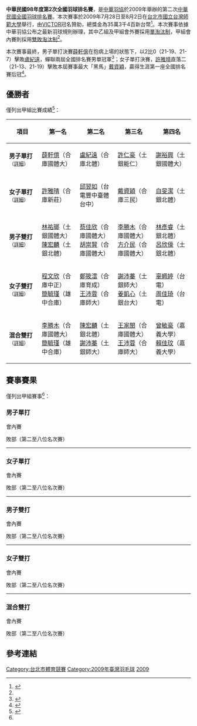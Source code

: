 {{noteTA|G1=Badminton}}
{{infobox badminton event
|name           = 中華民國98年度第2次全國羽球排名賽
|image          = 
|size           = 200px
|caption        = 
|dates          = 2009年7月28日－8月2日
|number_edition = 
|level          = 
|prize_money    = NT$ 353,400
|location       = {{ROC}}[[台北市|台北市]]
|venue          = [[國立台灣師範大學|國立台灣師範大學]]
|previous       = 中華民國98年度第1次全國羽球排名賽
|next           = 中華民國99年度第1次全國羽球排名賽
}}
'''中華民國98年度第2次全國羽球排名賽'''，是[[中華羽協|中華羽協]]於2009年舉辦的第二次[[中華民國全國羽球排名賽|中華民國全國羽球排名賽]]。本次賽事於2009年7月28日至8月2日在[[台北市|台北市]][[國立台灣師範大學|國立台灣師範大學]]舉行，由[[勝利體育|VICTOR]]冠名贊助，總獎金為35萬3千4百新台幣<ref name="regulation">{{Cite web|url=http://www.feu.edu.tw/adms/pec/98%E5%B9%B4%E7%AC%AC2%E6%AC%A1%E5%85%A8%E5%9C%8B%E7%BE%BD%E7%90%83%E6%8E%92%E5%90%8D%E8%B3%BD%E5%85%AC%E6%96%87.pdf|title=中華民國九十八年第二次全國羽球排名賽競賽規程|author=|date=2009-06-18|publisher=遠東科技大學|accessdate=2016-09-05|archive-date=2018-09-30|archive-url=https://web.archive.org/web/20180930000801/http://www.feu.edu.tw/adms/pec/98%E5%B9%B4%E7%AC%AC2%E6%AC%A1%E5%85%A8%E5%9C%8B%E7%BE%BD%E7%90%83%E6%8E%92%E5%90%8D%E8%B3%BD%E5%85%AC%E6%96%87.pdf|dead-url=no}}{{zh-tw}}</ref>。本次賽事依據中華羽協公布之最新羽球規則辦理，其中乙組及甲組會外賽採用[[單淘汰制|單淘汰制]]，甲組會內賽則採用[[雙敗淘汰制|雙敗淘汰制]]<ref name="regulation"/>。

本次賽事最終，男子單打決賽[[薛軒億|薛軒億]]在抱病上場的狀態下，以2比0（21-19、21-7）擊敗[[盧紀遠|盧紀遠]]，蟬聯兩屆全國排名賽男單冠軍<ref>{{cite news|author=陳志彥|url=http://www.tsna.com.tw/index.php?q=node/5154|title=〈羽球排名賽〉抱病摘下2連霸　薛軒億「感謝主」|publisher=TSNA|date=2009-08-02|accessdate=2016-09-05|archive-date=2018-10-01|archive-url=https://web.archive.org/web/20181001211450/http://www.tsna.com.tw/index.php?q=node%2F5154|dead-url=no}}{{zh-tw}}</ref>；女子單打決賽，[[許雅晴|許雅晴]]直落二（21-13、21-19）擊敗本屆賽事最大「黑馬」[[戴資穎|戴資穎]]，贏得生涯第一座全國排名賽后冠<ref>{{cite news|author=龍柏安|url=http://sports.ltn.com.tw/news/paper/324249|title=＜全國羽球排名賽＞薛軒億 許雅晴新科王后|publisher=自由體育|date=2009-08-03|accessdate=2016-09-05|archive-date=2018-09-29|archive-url=https://web.archive.org/web/20180929113618/http://sports.ltn.com.tw/news/paper/324249|dead-url=no}}{{zh-tw}}</ref>。

== 優勝者 ==
僅列出甲組比賽成績<ref name="results">{{Cite web|url=http://www.ctb.org.tw/product/40/VICTOR98%E5%B9%B4%E7%AC%AC%E4%BA%8C%E6%AC%A1%E5%85%A8%E5%9C%8B%E7%BE%BD%E7%90%83%E6%8E%92%E5%90%8D%E8%B3%BD%E7%B8%BD%E6%88%90%E7%B8%BE.xls|title=VICTOR98年第二次全國羽球排名賽總成績|date=|publisher=中華民國羽球協會|accessdate=2016-09-05|archive-date=2015-05-14|archive-url=https://web.archive.org/web/20150514084421/http://www.ctb.org.tw/product/40/VICTOR98%E5%B9%B4%E7%AC%AC%E4%BA%8C%E6%AC%A1%E5%85%A8%E5%9C%8B%E7%BE%BD%E7%90%83%E6%8E%92%E5%90%8D%E8%B3%BD%E7%B8%BD%E6%88%90%E7%B8%BE.xls|dead-url=no}}{{zh-tw}}</ref>：
{| class=wikitable style="font-size:small"
!width="150"|項目
!width="180"|第一名
!width="180"|第二名
!width="180"|第三名
!width="180"|第四名
|-
| '''男子單打'''<small>（[[#男子單打|詳細]]）</small>
| [[薛軒億|薛軒億]]（合庫國體大）
| [[盧紀遠|盧紀遠]]（合庫北體）
| [[許仁豪|許仁豪]]（土銀能仁）
| [[謝裕興|謝裕興]]（土銀國體大）
|-
| '''女子單打'''<small>（[[#女子單打|詳細]]）</small>
| [[許雅晴|許雅晴]]（合庫新莊）
| [[邱翌如|邱翌如]]（台電豐中臺體台中）
| [[戴資穎|戴資穎]]（合庫三民）
| [[白旻潔|白旻潔]]（土銀北體）
|-
| '''男子雙打'''<small>（[[#男子雙打|詳細]]）</small>
| [[林祐瑯|林祐瑯]]（土銀國體大）<br>[[陳宏麟|陳宏麟]]（土銀北體）
| [[蔡佳欣|蔡佳欣]]（合庫國體大）<br>[[胡崇賢|胡崇賢]]（合庫國體大）
| [[李勝木|李勝木]]（合庫國體大）<br>[[方介民|方介民]]（合庫國體大）
| [[林彥睿|林彥睿]]（土銀北體）<br>[[呂欣儫|呂欣儫]]（土銀北體）
|-
| '''女子雙打'''<small>（[[#女子雙打|詳細]]）</small>
| [[程文欣|程文欣]]（合庫中正）<br>[[簡毓瑾|簡毓瑾]]（雄中合庫）
| [[鄭筱澐|鄭筱澐]]（合庫育成）<br>[[王沛蓉|王沛蓉]]（合庫師大）
| [[謝沛蓁|謝沛蓁]]（土銀師大）<br>[[姜凱心|姜凱心]]（土銀台大）
| [[辜姵婷|辜姵婷]]（台電）<br>[[周佳琦|周佳琦]]（台電）
|-
| '''混合雙打'''<small>（[[#混合雙打|詳細]]）</small>
| [[李勝木|李勝木]]（合庫國體大）<br>[[簡毓瑾|簡毓瑾]]（雄中合庫）
| [[陳宏麟|陳宏麟]]（土銀北體）<br>[[謝沛蓁|謝沛蓁]]（土銀師大）
| [[王家閔|王家閔]]（合庫國體大）<br>[[王沛蓉|王沛蓉]]（合庫師大）
| [[曾敏豪|曾敏豪]]（嘉義大學）<br>[[賴佳玟|賴佳玟]]（嘉義大學）
|}

== 賽事賽果 ==
僅列出甲組賽事<ref name="results"/>：
=== 男子單打 ===
;會內賽
{{4TeamBracket-Tennis3-v2
| RD1=準決賽
| RD2=決賽（第一位名次賽）
| team-width=170
| score-width=20

| RD1-seed1=1
| RD1-team1='''[[薛軒億|薛軒億]]''' (合庫國體大)
| RD1-score1-1='''21
| RD1-score1-2='''21
| RD1-score1-3=
| RD1-seed2=Q4
| RD1-team2=[[朱漢晝|朱漢晝]] (合庫國體大)
| RD1-score2-1=12
| RD1-score2-2=10
| RD1-score2-3=

| RD1-seed3=Q5
| RD1-team3='''[[盧紀遠|盧紀遠]]''' (合庫北體)
| RD1-score3-1='''25
| RD1-score3-2=15
| RD1-score3-3='''21
| RD1-seed4=2
| RD1-team4=[[周天成|周天成]] (合庫國體大)
| RD1-score4-1=23
| RD1-score4-2='''21
| RD1-score4-3=19

| RD2-seed1=1
| RD2-team1='''[[薛軒億|薛軒億]]''' (合庫國體大)
| RD2-score1-1='''21
| RD2-score1-2='''21
| RD2-score1-3=
| RD2-seed2=Q5
| RD2-team2=[[盧紀遠|盧紀遠]] (合庫北體)
| RD2-score2-1=19
| RD2-score2-2=7
| RD2-score2-3=
}}

;敗部（第二至八位名次賽）
{{4TeamBracket-Tennis3-v2
| RD1=第四位名次賽
| RD2=第二、三位名次賽
| team-width=170
| score-width=20

| RD1-seed1=
| RD1-team1=[[謝裕興|謝裕興]] (土銀國體大)
| RD1-score1-1=16
| RD1-score1-2='''21
| RD1-score1-3=17
| RD1-seed2=
| RD1-team2='''[[許仁豪|許仁豪]]''' (土銀能仁)
| RD1-score2-1='''21
| RD1-score2-2=18
| RD1-score2-3='''21

| RD1-seed3=
| RD1-team3='''[[盧紀遠|盧紀遠]]''' (合庫北體)
| RD1-score3-1=
| RD1-score3-2=
| RD1-score3-3=
| RD1-seed4=
| RD1-team4=決賽敗方直接晉級
| RD1-score4-1=
| RD1-score4-2=
| RD1-score4-3=

| RD2-seed1=
| RD2-team1=[[許仁豪|許仁豪]] (土銀能仁)
| RD2-score1-1=15
| RD2-score1-2=18
| RD2-score1-3=
| RD2-seed2=
| RD2-team2='''[[盧紀遠|盧紀遠]]''' (合庫北體)
| RD2-score2-1='''21
| RD2-score2-2='''21
| RD2-score2-3=
}}

{{2TeamBracket-Compact-Tennis3
| RD1=第五、六位名次賽
| team-width=170
| score-width=20

| RD1-seed01=
| RD1-team01=[[朱漢晝|朱漢晝]] (合庫國體大)
| RD1-score01-1=19
| RD1-score01-2=13
| RD1-score01-3=
| RD1-seed02=
| RD1-team02=[[周天成|周天成]] (合庫國體大)
| RD1-score02-1='''21
| RD1-score02-2='''21
| RD1-score02-3=
}}

{{2TeamBracket-Compact-Tennis3
| RD1=第七、八位名次賽
| team-width=170
| score-width=20

| RD1-seed01=
| RD1-team01=[[劉治倫|劉治倫]] (合庫國體大)
| RD1-score01-1=9
| RD1-score01-2=19
| RD1-score01-3=
| RD1-seed02=
| RD1-team02='''[[徐紹文|徐紹文]]''' (土銀北體)
| RD1-score02-1='''21
| RD1-score02-2='''21
| RD1-score02-3=
}}
----

=== 女子單打 ===
;會內賽
{{4TeamBracket-Tennis3-v2
| RD1=準決賽
| RD2=決賽（第一位名次賽）
| team-width=170
| score-width=20

| RD1-seed1=1
| RD1-team1=[[江佩欣|江佩欣]] (土銀北體)
| RD1-score1-1=17
| RD1-score1-2=24
| RD1-score1-3=
| RD1-seed2=Q5
| RD1-team2='''[[許雅晴|許雅晴]]''' (合庫新莊)
| RD1-score2-1='''21
| RD1-score2-2='''26
| RD1-score2-3=

| RD1-seed3=Q6
| RD1-team3='''[[戴資穎|戴資穎]]''' (合庫三民)
| RD1-score3-1=21
| RD1-score3-2='''21
| RD1-score3-3='''21
| RD1-seed4=2
| RD1-team4=[[白旻潔|白旻潔]] (土銀北體)
| RD1-score4-1='''23
| RD1-score4-2=13
| RD1-score4-3=13

| RD2-seed1=Q5
| RD2-team1='''[[許雅晴|許雅晴]]''' (合庫新莊)
| RD2-score1-1='''21
| RD2-score1-2='''21
| RD2-score1-3=
| RD2-seed2=Q6
| RD2-team2=[[戴資穎|戴資穎]] (合庫三民)
| RD2-score2-1=13
| RD2-score2-2=19
| RD2-score2-3=
}}

;敗部（第二至八位名次賽）
{{4TeamBracket-Tennis3-v2
| RD1=第四位名次賽
| RD2=第二、三位名次賽
| team-width=170
| score-width=20

| RD1-seed1=
| RD1-team1='''[[邱翌如|邱翌如]]''' (台電豐中臺體台中)
| RD1-score1-1=16
| RD1-score1-2='''22
| RD1-score1-3='''24
| RD1-seed2=
| RD1-team2=[[白旻潔|白旻潔]] (土銀北體)
| RD1-score2-1='''21
| RD1-score2-2=20
| RD1-score2-3=22

| RD1-seed3=
| RD1-team3='''[[戴資穎|戴資穎]]''' (合庫三民)
| RD1-score3-1=
| RD1-score3-2=
| RD1-score3-3=
| RD1-seed4=
| RD1-team4=決賽敗方直接晉級
| RD1-score4-1=
| RD1-score4-2=
| RD1-score4-3=

| RD2-seed1=
| RD2-team1='''[[邱翌如|邱翌如]]''' (台電豐中臺體台中)
| RD2-score1-1='''21
| RD2-score1-2=12
| RD2-score1-3='''21
| RD2-seed2=
| RD2-team2=[[戴資穎|戴資穎]] (合庫三民)
| RD2-score2-1=19
| RD2-score2-2='''21
| RD2-score2-3=17
}}

{{2TeamBracket-Compact-Tennis3
| RD1=第五、六位名次賽
| team-width=170
| score-width=20

| RD1-seed01=
| RD1-team01=[[江佩欣|江佩欣]] (土銀北體)
| RD1-score01-1=16
| RD1-score01-2=21
| RD1-score01-3=
| RD1-seed02=
| RD1-team02='''[[張嘉玲|張嘉玲]]''' (台電成大)
| RD1-score02-1='''21
| RD1-score02-2='''23
| RD1-score02-3=
}}

{{2TeamBracket-Compact-Tennis3
| RD1=第七、八位名次賽
| team-width=170
| score-width=20

| RD1-seed01=
| RD1-team01=[[鄭韶婕|鄭韶婕]] (合庫師大)
| RD1-score01-1='''21
| RD1-score01-2=11
| RD1-score01-3=16
| RD1-seed02=
| RD1-team02='''[[劉怡均|劉怡均]]''' (台電松高)
| RD1-score02-1=17
| RD1-score02-2='''21
| RD1-score02-3='''21
}}
----

=== 男子雙打 ===
;會內賽
{{4TeamBracket-Tennis3-v2
| RD1=準決賽
| RD2=決賽（第一位名次賽）
| team-width=170
| score-width=20

| RD1-seed1=1
| RD1-team1='''[[林祐瑯|林祐瑯]]''' (土銀國體大)<br> '''[[陳宏麟|陳宏麟]]''' (土銀北體)
| RD1-score1-1='''21
| RD1-score1-2='''21
| RD1-score1-3=
| RD1-seed2=Q5
| RD1-team2=[[陳中仁|陳中仁]] (土銀景文)<br> [[黃博翊|黃博翊]] (土銀景文)
| RD1-score2-1=14
| RD1-score2-2=11
| RD1-score2-3=

| RD1-seed3=3
| RD1-team3='''[[蔡佳欣|蔡佳欣]]''' (合庫國體大)<br> '''[[胡崇賢|胡崇賢]]''' (合庫國體大)
| RD1-score3-1=16
| RD1-score3-2='''21
| RD1-score3-3='''21
| RD1-seed4=Q11
| RD1-team4=[[吳俊緯|吳俊緯]] (亞柏)<br> [[廖敏竣|廖敏竣]] (亞柏)
| RD1-score4-1='''21
| RD1-score4-2=12
| RD1-score4-3=12

| RD2-seed1=1
| RD2-team1='''[[林祐瑯|林祐瑯]]''' (土銀國體大)<br> '''[[陳宏麟|陳宏麟]]''' (土銀北體)
| RD2-score1-1='''21
| RD2-score1-2='''21
| RD2-score1-3=
| RD2-seed2=3
| RD2-team2=[[蔡佳欣|蔡佳欣]] (合庫國體大)<br> [[胡崇賢|胡崇賢]] (合庫國體大)
| RD2-score2-1=9
| RD2-score2-2=17
| RD2-score2-3=
}}

;敗部（第二至八位名次賽）
{{4TeamBracket-Tennis3-v2
| RD1=第四位名次賽
| RD2=第二、三位名次賽
| team-width=170
| score-width=20

| RD1-seed1=
| RD1-team1=[[林彥睿|林彥睿]] (土銀北體)<br> [[呂欣儫|呂欣儫]] (土銀北體)
| RD1-score1-1=13
| RD1-score1-2=17
| RD1-score1-3=
| RD1-seed2=
| RD1-team2='''[[李勝木|李勝木]]''' (合庫國體大)<br> '''[[方介民|方介民]]''' (合庫國體大)
| RD1-score2-1='''21
| RD1-score2-2='''21
| RD1-score2-3=

| RD1-seed3=
| RD1-team3='''[[蔡佳欣|蔡佳欣]]''' (合庫國體大)<br> '''[[胡崇賢|胡崇賢]]''' (合庫國體大)
| RD1-score3-1=
| RD1-score3-2=
| RD1-score3-3=
| RD1-seed4=
| RD1-team4=決賽敗方直接晉級
| RD1-score4-1=
| RD1-score4-2=
| RD1-score4-3=

| RD2-seed1=
| RD2-team1={{nowrap|[[李勝木|李勝木]] (合庫國體大) (因傷退賽)}}<br> [[方介民|方介民]] (合庫國體大)
| RD2-score1-1=1
| RD2-score1-2=
| RD2-score1-3=
| RD2-seed2=
| RD2-team2='''[[蔡佳欣|蔡佳欣]]''' (合庫國體大)<br> '''[[胡崇賢|胡崇賢]]''' (合庫國體大)
| RD2-score2-1=5
| RD2-score2-2=
| RD2-score2-3=
}}

{{2TeamBracket-Compact-Tennis3
| RD1=第五、六位名次賽
| team-width=170
| score-width=20

| RD1-seed01=
| RD1-team01='''[[陳中仁|陳中仁]]''' (土銀景文)<br> '''[[黃博翊|黃博翊]]''' (土銀景文)
| RD1-score01-1='''21
| RD1-score01-2='''21
| RD1-score01-3=
| RD1-seed02=
| RD1-team02=[[吳俊緯|吳俊緯]] (亞柏)<br> [[廖敏竣|廖敏竣]] (亞柏)
| RD1-score02-1=18
| RD1-score02-2=17
| RD1-score02-3=
}}

{{2TeamBracket-Compact-Tennis3
| RD1=第七、八位名次賽
| team-width=170
| score-width=20

| RD1-seed01=
| RD1-team01=[[曾敬中|曾敬中]] (合庫北體)<br> [[張豐進|張豐進]] (合作金庫)
| RD1-score01-1='''21
| RD1-score01-2=14
| RD1-score01-3=17
| RD1-seed02=
| RD1-team02='''[[陳昶昇|陳昶昇]]''' (國體大)<br> '''[[羅貫中_(羽毛球運動員)|羅貫中]]''' (國體大)
| RD1-score02-1=19
| RD1-score02-2='''21
| RD1-score02-3='''21
}}
----

=== 女子雙打 ===
;會內賽
{{4TeamBracket-Tennis3-v2
| RD1=準決賽
| RD2=決賽（第一位名次賽）
| team-width=170
| score-width=20

| RD1-seed1=1
| RD1-team1='''[[程文欣|程文欣]]''' (合庫中正)<br> '''[[簡毓瑾|簡毓瑾]]''' (雄中土銀)
| RD1-score1-1='''21
| RD1-score1-2='''21
| RD1-score1-3=
| RD1-seed2=Q4
| RD1-team2=[[張馨云|張馨云]] (台電永豐國中)<br> [[蔡佩玲|蔡佩玲]] (台電國體大)
| RD1-score2-1=11
| RD1-score2-2=9
| RD1-score2-3=

| RD1-seed3=Q7
| RD1-team3=[[張韻茹_(羽毛球運動員)|張韻茹]] (合庫國體大)<br> [[劉淑芝|劉淑芝]] (合庫國體大)
| RD1-score3-1=10
| RD1-score3-2=14
| RD1-score3-3=
| RD1-seed4=2
| RD1-team4='''[[鄭筱澐|鄭筱澐]]''' (合庫育成)<br> '''[[王沛蓉|王沛蓉]]''' (合庫師大)
| RD1-score4-1='''21
| RD1-score4-2='''21
| RD1-score4-3=

| RD2-seed1=1
| RD2-team1='''[[程文欣|程文欣]]''' (合庫中正)<br> '''[[簡毓瑾|簡毓瑾]]''' (雄中土銀)
| RD2-score1-1=17
| RD2-score1-2='''21
| RD2-score1-3='''21
| RD2-seed2=2
| RD2-team2=[[鄭筱澐|鄭筱澐]] (合庫育成)<br> [[王沛蓉|王沛蓉]] (合庫師大)
| RD2-score2-1='''21
| RD2-score2-2=11
| RD2-score2-3=14
}}

;敗部（第二至八位名次賽）
{{4TeamBracket-Tennis3-v2
| RD1=第四位名次賽
| RD2=第二、三位名次賽
| team-width=170
| score-width=20

| RD1-seed1=
| RD1-team1='''[[謝沛蓁|謝沛蓁]]''' (土銀師大)<br> '''[[姜凱心|姜凱心]]''' (土銀台大)
| RD1-score1-1='''21
| RD1-score1-2='''21
| RD1-score1-3=
| RD1-seed2=
| RD1-team2=[[辜姵婷|辜姵婷]] (台電)<br> [[周佳琦|周佳琦]] (台電)
| RD1-score2-1=17
| RD1-score2-2=13
| RD1-score2-3=

| RD1-seed3=
| RD1-team3='''[[鄭筱澐|鄭筱澐]]''' (合庫育成)<br> '''[[王沛蓉|王沛蓉]]''' (合庫師大)
| RD1-score3-1=
| RD1-score3-2=
| RD1-score3-3=
| RD1-seed4=
| RD1-team4=決賽敗方直接晉級
| RD1-score4-1=
| RD1-score4-2=
| RD1-score4-3=

| RD2-seed1=
| RD2-team1=[[謝沛蓁|謝沛蓁]] (土銀師大)<br> [[姜凱心|姜凱心]] (土銀台大)
| RD2-score1-1=12
| RD2-score1-2=7
| RD2-score1-3=
| RD2-seed2=
| RD2-team2='''[[鄭筱澐|鄭筱澐]]''' (合庫育成)<br> '''[[王沛蓉|王沛蓉]]''' (合庫師大)
| RD2-score2-1='''21
| RD2-score2-2='''21
| RD2-score2-3=
}}

{{2TeamBracket-Compact-Tennis3
| RD1=第五、六位名次賽
| team-width=170
| score-width=20

| RD1-seed01=
| RD1-team01=[[張馨云|張馨云]] (台電永豐國中)<br> [[蔡佩玲|蔡佩玲]] (台電國體大)
| RD1-score01-1='''21
| RD1-score01-2=19
| RD1-score01-3=16
| RD1-seed02=
| RD1-team02='''[[張韻茹_(羽毛球運動員)|張韻茹]]''' (合庫國體大)<br> '''[[劉淑芝|劉淑芝]]''' (合庫國體大)
| RD1-score02-1=17
| RD1-score02-2='''21
| RD1-score02-3='''21
}}

{{2TeamBracket-Compact-Tennis3
| RD1=第七、八位名次賽
| team-width=170
| score-width=20

| RD1-seed01=
| RD1-team01=[[蔡憶雯_(羽毛球運動員)|蔡憶雯]] (合庫新莊)<br> [[郭浴雯|郭浴雯]] (合庫新莊)
| RD1-score01-1=16
| RD1-score01-2=16
| RD1-score01-3=
| RD1-seed02=
| RD1-team02='''[[楊佳臻|楊佳臻]]''' (台電)<br> '''[[洪思婕|洪思婕]]''' (台電)
| RD1-score02-1='''21
| RD1-score02-2='''21
| RD1-score02-3=
}}
----

=== 混合雙打 ===
;會內賽
{{4TeamBracket-Tennis3-v2
| RD1=準決賽
| RD2=決賽（第一位名次賽）
| team-width=170
| score-width=20

| RD1-seed1=1
| RD1-team1=[[王家閔|王家閔]] (合庫國體大)<br> [[王沛蓉|王沛蓉]] (合庫師大)
| RD1-score1-1='''21
| RD1-score1-2=17
| RD1-score1-3=17
| RD1-seed2=Q5
| RD1-team2='''[[李勝木|李勝木]]''' (合庫國體大)<br> '''[[簡毓瑾|簡毓瑾]]''' (雄中合庫)
| RD1-score2-1=11
| RD1-score2-2='''21
| RD1-score2-3='''21

| RD1-seed3=3
| RD1-team3=[[曾敏豪|曾敏豪]] (嘉義大學)<br> [[賴佳玟|賴佳玟]] (嘉義大學)
| RD1-score3-1=15
| RD1-score3-2=15
| RD1-score3-3=
| RD1-seed4=2
| RD1-team4='''[[陳宏麟|陳宏麟]]''' (土銀北體)<br> '''[[謝沛蓁|謝沛蓁]]''' (土銀師大)
| RD1-score4-1='''21
| RD1-score4-2='''21
| RD1-score4-3=

| RD2-seed1=Q5
| RD2-team1='''[[李勝木|李勝木]]''' (合庫國體大)<br> '''[[簡毓瑾|簡毓瑾]]''' (雄中合庫)
| RD2-score1-1=18
| RD2-score1-2='''21
| RD2-score1-3='''21
| RD2-seed2=2
| RD2-team2=[[陳宏麟|陳宏麟]] (土銀北體)<br> [[謝沛蓁|謝沛蓁]] (土銀師大)
| RD2-score2-1='''21
| RD2-score2-2=12
| RD2-score2-3=16
}}

;敗部（第二至八位名次賽）
{{4TeamBracket-Tennis3-v2
| RD1=第四位名次賽
| RD2=第二、三位名次賽
| team-width=170
| score-width=20

| RD1-seed1=
| RD1-team1='''[[王家閔|王家閔]]''' (合庫國體大)<br> '''[[王沛蓉|王沛蓉]]''' (合庫師大)
| RD1-score1-1='''21
| RD1-score1-2='''21
| RD1-score1-3=
| RD1-seed2=
| RD1-team2=[[曾敏豪|曾敏豪]] (嘉義大學)<br> [[賴佳玟|賴佳玟]] (嘉義大學)
| RD1-score2-1=18
| RD1-score2-2=17
| RD1-score2-3=

| RD1-seed3=
| RD1-team3='''[[陳宏麟|陳宏麟]]''' (土銀北體)<br> '''[[謝沛蓁|謝沛蓁]]''' (土銀師大)
| RD1-score3-1=
| RD1-score3-2=
| RD1-score3-3=
| RD1-seed4=
| RD1-team4=決賽敗方直接晉級
| RD1-score4-1=
| RD1-score4-2=
| RD1-score4-3=

| RD2-seed1=
| RD2-team1=[[王家閔|王家閔]] (合庫國體大)<br> [[王沛蓉|王沛蓉]] (合庫師大)
| RD2-score1-1=22
| RD2-score1-2=14
| RD2-score1-3=
| RD2-seed2=
| RD2-team2='''[[陳宏麟|陳宏麟]]''' (土銀北體)<br> '''[[謝沛蓁|謝沛蓁]]''' (土銀師大)
| RD2-score2-1='''24
| RD2-score2-2='''21
| RD2-score2-3=
}}

{{2TeamBracket-Compact-Tennis3
| RD1=第五、六位名次賽
| team-width=170
| score-width=20

| RD1-seed01=
| RD1-team01='''[[曾敬中|曾敬中]]''' (合庫北體)<br> '''[[張韻如_(羽毛球運動員)|張韻如]] (合庫國體大)
| RD1-score01-1='''21
| RD1-score01-2='''21
| RD1-score01-3=
| RD1-seed02=
| RD1-team02=[[廖敏竣|廖敏竣]] (亞柏)<br> [[陳曉歡|陳曉歡]] (台灣師大)
| RD1-score02-1=13
| RD1-score02-2=9
| RD1-score02-3=
}}

{{2TeamBracket-Compact-Tennis3
| RD1=第七、八位名次賽
| team-width=170
| score-width=20

| RD1-seed01=
| RD1-team01=[[方介民|方介民]] (合庫國體大)<br> [[黃美菁|黃美菁]] (合庫新莊)
| RD1-score01-1=21
| RD1-score01-2=15
| RD1-score01-3=
| RD1-seed02=
| RD1-team02='''[[林祐瑯|林祐瑯]]''' (土銀國體大)<br> '''[[姜凱心|姜凱心]]''' (土銀台大)
| RD1-score02-1='''23
| RD1-score02-2='''21
| RD1-score02-3=
}}

== 參考連結 ==
{{reflist}}

[[Category:台北市體育競賽|Category:台北市體育競賽]]
[[Category:2009年臺灣羽毛球|Category:2009年臺灣羽毛球]]
[[Category:中華民國全國羽球排名賽|2009]]